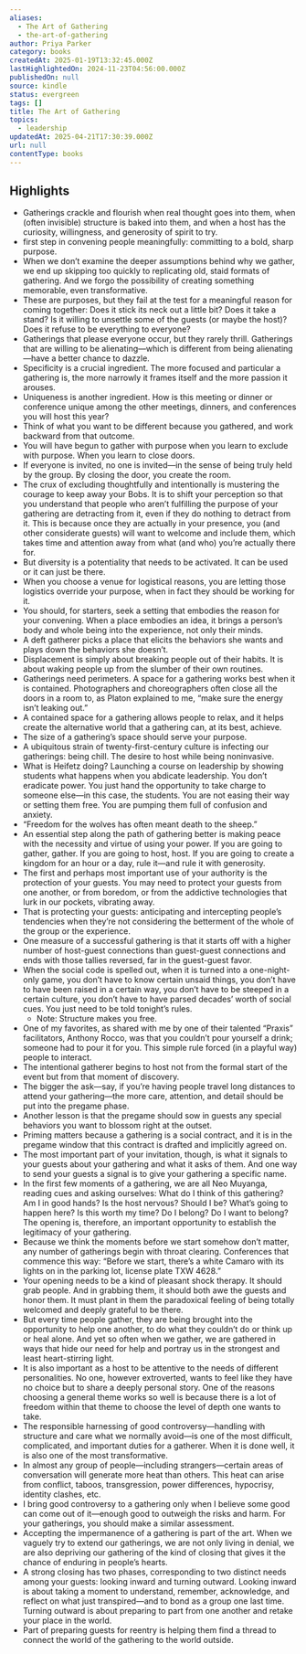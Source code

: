 ```yaml
---
aliases:
  - The Art of Gathering
  - the-art-of-gathering
author: Priya Parker
category: books
createdAt: 2025-01-19T13:32:45.000Z
lastHighlightedOn: 2024-11-23T04:56:00.000Z
publishedOn: null
source: kindle
status: evergreen
tags: []
title: The Art of Gathering
topics:
  - leadership
updatedAt: 2025-04-21T17:30:39.000Z
url: null
contentType: books
---
```

## Highlights

- Gatherings crackle and flourish when real thought goes into them, when (often invisible) structure is baked into them, and when a host has the curiosity, willingness, and generosity of spirit to try.
- first step in convening people meaningfully: committing to a bold, sharp purpose.
- When we don’t examine the deeper assumptions behind why we gather, we end up skipping too quickly to replicating old, staid formats of gathering. And we forgo the possibility of creating something memorable, even transformative.
- These are purposes, but they fail at the test for a meaningful reason for coming together: Does it stick its neck out a little bit? Does it take a stand? Is it willing to unsettle some of the guests (or maybe the host)? Does it refuse to be everything to everyone?
- Gatherings that please everyone occur, but they rarely thrill. Gatherings that are willing to be alienating—which is different from being alienating—have a better chance to dazzle.
- Specificity is a crucial ingredient. The more focused and particular a gathering is, the more narrowly it frames itself and the more passion it arouses.
- Uniqueness is another ingredient. How is this meeting or dinner or conference unique among the other meetings, dinners, and conferences you will host this year?
- Think of what you want to be different because you gathered, and work backward from that outcome.
- You will have begun to gather with purpose when you learn to exclude with purpose. When you learn to close doors.
- If everyone is invited, no one is invited—in the sense of being truly held by the group. By closing the door, you create the room.
- The crux of excluding thoughtfully and intentionally is mustering the courage to keep away your Bobs. It is to shift your perception so that you understand that people who aren’t fulfilling the purpose of your gathering are detracting from it, even if they do nothing to detract from it. This is because once they are actually in your presence, you (and other considerate guests) will want to welcome and include them, which takes time and attention away from what (and who) you’re actually there for.
- But diversity is a potentiality that needs to be activated. It can be used or it can just be there.
- When you choose a venue for logistical reasons, you are letting those logistics override your purpose, when in fact they should be working for it.
- You should, for starters, seek a setting that embodies the reason for your convening. When a place embodies an idea, it brings a person’s body and whole being into the experience, not only their minds.
- A deft gatherer picks a place that elicits the behaviors she wants and plays down the behaviors she doesn’t.
- Displacement is simply about breaking people out of their habits. It is about waking people up from the slumber of their own routines.
- Gatherings need perimeters. A space for a gathering works best when it is contained. Photographers and choreographers often close all the doors in a room to, as Platon explained to me, “make sure the energy isn’t leaking out.”
- A contained space for a gathering allows people to relax, and it helps create the alternative world that a gathering can, at its best, achieve.
- The size of a gathering’s space should serve your purpose.
- A ubiquitous strain of twenty-first-century culture is infecting our gatherings: being chill. The desire to host while being noninvasive.
- What is Heifetz doing? Launching a course on leadership by showing students what happens when you abdicate leadership. You don’t eradicate power. You just hand the opportunity to take charge to someone else—in this case, the students. You are not easing their way or setting them free. You are pumping them full of confusion and anxiety.
- “Freedom for the wolves has often meant death to the sheep.”
- An essential step along the path of gathering better is making peace with the necessity and virtue of using your power. If you are going to gather, gather. If you are going to host, host. If you are going to create a kingdom for an hour or a day, rule it—and rule it with generosity.
- The first and perhaps most important use of your authority is the protection of your guests. You may need to protect your guests from one another, or from boredom, or from the addictive technologies that lurk in our pockets, vibrating away.
- That is protecting your guests: anticipating and intercepting people’s tendencies when they’re not considering the betterment of the whole of the group or the experience.
- One measure of a successful gathering is that it starts off with a higher number of host-guest connections than guest-guest connections and ends with those tallies reversed, far in the guest-guest favor.
- When the social code is spelled out, when it is turned into a one-night-only game, you don’t have to know certain unsaid things, you don’t have to have been raised in a certain way, you don’t have to be steeped in a certain culture, you don’t have to have parsed decades’ worth of social cues. You just need to be told tonight’s rules.
  - Note: Structure makes you free.
- One of my favorites, as shared with me by one of their talented “Praxis” facilitators, Anthony Rocco, was that you couldn’t pour yourself a drink; someone had to pour it for you. This simple rule forced (in a playful way) people to interact.
- The intentional gatherer begins to host not from the formal start of the event but from that moment of discovery.
- The bigger the ask—say, if you’re having people travel long distances to attend your gathering—the more care, attention, and detail should be put into the pregame phase.
- Another lesson is that the pregame should sow in guests any special behaviors you want to blossom right at the outset.
- Priming matters because a gathering is a social contract, and it is in the pregame window that this contract is drafted and implicitly agreed on.
- The most important part of your invitation, though, is what it signals to your guests about your gathering and what it asks of them. And one way to send your guests a signal is to give your gathering a specific name.
- In the first few moments of a gathering, we are all Neo Muyanga, reading cues and asking ourselves: What do I think of this gathering? Am I in good hands? Is the host nervous? Should I be? What’s going to happen here? Is this worth my time? Do I belong? Do I want to belong? The opening is, therefore, an important opportunity to establish the legitimacy of your gathering.
- Because we think the moments before we start somehow don’t matter, any number of gatherings begin with throat clearing. Conferences that commence this way: “Before we start, there’s a white Camaro with its lights on in the parking lot, license plate TXW 4628.”
- Your opening needs to be a kind of pleasant shock therapy. It should grab people. And in grabbing them, it should both awe the guests and honor them. It must plant in them the paradoxical feeling of being totally welcomed and deeply grateful to be there.
- But every time people gather, they are being brought into the opportunity to help one another, to do what they couldn’t do or think up or heal alone. And yet so often when we gather, we are gathered in ways that hide our need for help and portray us in the strongest and least heart-stirring light.
- It is also important as a host to be attentive to the needs of different personalities. No one, however extroverted, wants to feel like they have no choice but to share a deeply personal story. One of the reasons choosing a general theme works so well is because there is a lot of freedom within that theme to choose the level of depth one wants to take.
- The responsible harnessing of good controversy—handling with structure and care what we normally avoid—is one of the most difficult, complicated, and important duties for a gatherer. When it is done well, it is also one of the most transformative.
- In almost any group of people—including strangers—certain areas of conversation will generate more heat than others. This heat can arise from conflict, taboos, transgression, power differences, hypocrisy, identity clashes, etc.
- I bring good controversy to a gathering only when I believe some good can come out of it—enough good to outweigh the risks and harm. For your gatherings, you should make a similar assessment.
- Accepting the impermanence of a gathering is part of the art. When we vaguely try to extend our gatherings, we are not only living in denial, we are also depriving our gathering of the kind of closing that gives it the chance of enduring in people’s hearts.
- A strong closing has two phases, corresponding to two distinct needs among your guests: looking inward and turning outward. Looking inward is about taking a moment to understand, remember, acknowledge, and reflect on what just transpired—and to bond as a group one last time. Turning outward is about preparing to part from one another and retake your place in the world.
- Part of preparing guests for reentry is helping them find a thread to connect the world of the gathering to the world outside.
